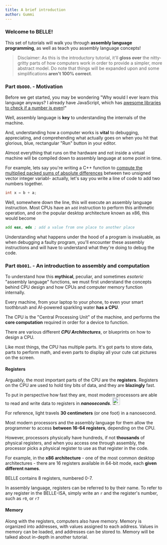 ```yaml
---
title: A brief introduction
author: Gummi 
---
```


### Welcome to BELLE! 

This set of tutorials will walk you through **assembly language programming**, as well as teach you assembly language concepts!

> Disclaimer: As this is the introductory tutorial, it'll **gloss over** the nitty-gritty parts of how computers work in order to provide a simpler, more abstract model. Do note that things will be expanded upon and some simplifications **aren't 100% correct**.

### Part `0b000`. - Motivation

Before we get started, you may be wondering "Why would I ever learn this language anyways? I already have JavaScript, which has [awesome libraries to check if a number is even](https://www.npmjs.com/package/is-even)!"

Well, assembly language is **key** to understanding the internals of the machine. 

And, understanding how a computer works is **vital** to debugging, appreciating, and comprehending what actually goes on when you hit that glorious, blue, rectangular "Run" button in your editor.

Almost everything that runs on the hardware and not inside a virtual machine will be compiled down to assembly language at some point in time.

For example, lets say you're writing a C++ function to [compute the multiplied packed sums of absolute differences](https://www.intel.com/content/www/us/en/docs/cpp-compiler/developer-guide-reference/2021-8/mm256-mpsadbw-epu8.html) between two unsigned vector integer variabl- actually, let's say you write a line of code to add two numbers together.

```c
int x = b + a;
```

Well, somewhere down the line, this will execute an assembly language instruction. Most CPUs have an `add` instruction to perform this arithmetic operation, and on the popular desktop architecture known as x86, this would become

```asm
add eax, edx ; add a value from one place to another place 
```

Understanding what happens under the hood of a program is invaluable, as when debugging a faulty program, you'll encounter these assembly instructions and will have to understand what they're doing to debug the code.

### Part `0b001`. - An introduction to assembly and computation

To understand how this **mythical**, peculiar, and sometimes *esoteric* "assembly language" functions, we must first understand the concepts behind CPU design and how CPUs and computer memory function internally.

Every machine, from your laptop to your phone, to even your smart toothbrush and AI-powered sparkling water **has a CPU**.

The CPU is the "Central Processing Unit" of the machine, and performs the **core computation** required in order for a device to function.

There are various different ***CPU Architectures***, or blueprints on how to design a CPU.

Like most things, the CPU has multiple parts. It's got parts to store data, parts to perform math, and even parts to display all your cute cat pictures on the screen.

#### Registers

Arguably, the most important parts of the CPU are the **registers**. Registers on the CPU are used to hold tiny bits of data, and they are **blazingly** fast. 

To put in perspective how fast they are, most modern processors are able to read and write data to registers in ***nanoseconds***. <img src="https://i.imgflip.com/7e296s.jpg?a482328" alt="Description" width="24" height="24" />

For reference, light travels **30 centimeters** (or one foot) in a nanosecond.

Most modern processors and the assembly language for them allow the programmer to access **between 16-64 registers**, depending on the CPU.

However, processors physically have hundreds, if not **thousands** of physical registers, and when you access one through assembly, the processor picks a physical register to use as that register in the code.

For example, in the **x86 architecture** - one of the most common desktop architectures - there are 16 registers available in 64-bit mode, each **given different names**.

BELLE contains 8 registers, numbered 0-7.

In assembly language, registers can be referred to by their name. To refer to any register in the BELLE-ISA, simply write an `r` and the register's number, such as `r0`, or `r7`


#### Memory

Along with the registers, computers also have memory. Memory is organized into addresses, with values assigned to each address. Values in memory can be loaded, and addresses can be stored to. Memory will be talked about in-depth in another tutorial.

